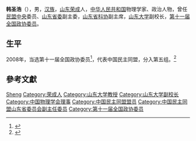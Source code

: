 '''韩圣浩'''（{{bd|1963年||}}），男，[[汉族|汉族]]，[[山东|山东]][[荣成|荣成]]人，[[中华人民共和国|中华人民共和国]]物理学家、政治人物，曾任[[民盟中央|民盟中央]]委员、[[中国民主同盟山东省委员会|山东省委]]副主委，[[山东省科协|山东省科协]]副主席，[[山东大学|山东大学]]副校长，[[第十一届全国政协委员|第十一届全国政协委员]]。

== 生平 ==
2008年，当选第十一届全国政协委员<ref>{{cite news|title=第十一届全国政协委员名单|url=http://www.indaa.com.cn/zt/2009qglh/zxzs/200903/t20090303_127573.html|accessdate=2013-04-09|newspaper=新华社北京1月25日电 中国人民政治协商会议第十一届全国委员会委员名单(共2237人，2008年1月25日政协第十届全国委员会常务委员会第二十次会议通过)|date=2008年1月25日|deadurl=yes|archiveurl=https://web.archive.org/web/20130928014403/http://www.indaa.com.cn/zt/2009qglh/zxzs/200903/t20090303_127573.html|archivedate=2013年9月28日}}</ref>，代表中国民主同盟，分入第五组。<ref>{{cite news|title=全国政协信息-韩圣浩|url=http://www.cppcc.gov.cn/CMS/wylibary/showJcwyxtInfoWylibary.action?tabJcwyxt.guid=11W0002150&wytype=wjwy|accessdate=2013-04-11|newspaper=全国政协委员会}}</ref>

== 參考文獻 ==
{{reflist}}

{{中国政治人物小作品}}
{{中国物理学会第十届理事会}}

{{Authority control}}
{{DEFAULTSORT:Han}}
[[Category:韩姓|Sheng]]
[[Category:荣成人|Category:荣成人]]
[[Category:山东大学教授|Category:山东大学教授]]
[[Category:山东大学副校长|Category:山东大学副校长]]
[[Category:中国物理学会理事|Category:中国物理学会理事]]
[[Category:中国民主同盟盟员|Category:中国民主同盟盟员]]
[[Category:中国民主同盟山东省委员会副主任委员|Category:中国民主同盟山东省委员会副主任委员]]
[[Category:第十一届全国政协委员|Category:第十一届全国政协委员]]